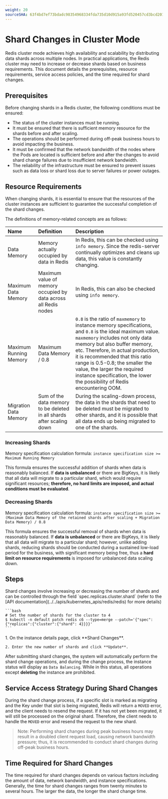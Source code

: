 ```yaml
---
weight: 20
sourceSHA: 63f4bd7ef73bdadc98354968334fda735d10d915a93fd520457cd3bcd2011772
---
```


# Shard Changes in Cluster Mode

Redis cluster mode achieves high availability and scalability by distributing data shards across multiple nodes. In practical applications, the Redis cluster may need to increase or decrease shards based on business requirements. This document details the prerequisites, resource requirements, service access policies, and the time required for shard changes.

## Prerequisites

Before changing shards in a Redis cluster, the following conditions must be ensured:

- The status of the cluster instances must be running.
- It must be ensured that there is sufficient memory resource for the shards before and after scaling.
- The operations should be performed during off-peak business hours to avoid impacting the business.
- It must be confirmed that the network bandwidth of the nodes where the Pods are located is sufficient before and after the changes to avoid shard change failures due to insufficient network bandwidth.
- The reliability of the infrastructure must be ensured to prevent issues such as data loss or shard loss due to server failures or power outages.

## Resource Requirements

When changing shards, it is essential to ensure that the resources of the cluster instances are sufficient to guarantee the successful completion of the shard changes.

The definitions of memory-related concepts are as follows:

| Name           | Definition                               | Description                                                                                                                                                                      |
| :------------- | :--------------------------------------- | :------------------------------------------------------------------------------------------------------------------------------------------------------------------------------- |
| Data Memory    | Memory actually occupied by data in Redis | In Redis, this can be checked using `info memory`. Since the redis-server continually optimizes and cleans up data, this value is constantly changing.                                                                 |
| Maximum Data Memory | Maximum value of memory occupied by data across all Redis nodes | In Redis, this can also be checked using `info memory`.                                                                                                                                 |
| Maximum Running Memory | Maximum Data Memory / 0.8                     | `0.8` is the ratio of `maxmemory` to instance memory specifications, and `0.8` is the ideal maximum value. `maxmemory` includes not only data memory but also buffer memory, etc. Therefore, in actual production, it is recommended that this ratio range is 0.5-0.8; the smaller the value, the larger the required instance specification, the lower the possibility of Redis encountering OOM. |
| Migration Data Memory | Sum of the data memory to be deleted in all shards after scaling down | During the scaling-down process, the data in the shards that need to be deleted must be migrated to other shards, and it is possible that all data ends up being migrated to one of the shards.                                                                                                     |

### Increasing Shards

Memory specification calculation formula: `instance specification size >= Maximum Running Memory`

This formula ensures the successful addition of shards when data is reasonably balanced. If **data is unbalanced** or there are BigKeys, it is likely that all data will migrate to a particular shard, which would require significant resources; **therefore, no hard limits are imposed, and actual conditions must be evaluated**.

### Decreasing Shards

Memory specification calculation formula: `instance specification size >= (Maximum Data Memory of the retained shards after scaling + Migration Data Memory) / 0.8`

This formula ensures the successful removal of shards when data is reasonably balanced. If **data is unbalanced** or there are BigKeys, it is likely that all data will migrate to a particular shard; however, unlike adding shards, reducing shards should be conducted during a sustained low-load period for the business, with significant memory being free, thus a **hard limit on resource requirements** is imposed for unbalanced data scaling down.

## Steps

<Tabs>
  <Tab label="CLI">
    Shard changes involve increasing or decreasing the number of shards and can be controlled through the field `spec.replicas.cluster.shard` (refer to the [API documentation](../../apis/kubernetes_apis/redis/redis) for more details)

    ```bash
    # Set the number of shards for the cluster to 4
    $ kubectl -n default patch redis c6 --type=merge --patch='{"spec": {"replicas":{"cluster":{"shard": 4}}}}'
    ```
  </Tab>

  <Tab label="Web Console">
    1. On the instance details page, click **Shard Changes**.

    2. Enter the new number of shards and click **Update**.
  </Tab>
</Tabs>

After submitting shard changes, the system will automatically perform the shard change operations, and during the change process, the instance status will display as `Data Balancing`. While in this status, all operations except **deleting** the instance are prohibited.

## Service Access Strategy During Shard Changes

During the shard change process, if a specific slot is marked as migrating and the Key under that slot is being migrated, Redis will return a `MOVED` error, and the client needs to resend the request. If it has not yet been migrated, it will still be processed on the original shard. Therefore, the client needs to handle the `MOVED` error and resend the request to the new shard.

> Note: Performing shard changes during peak business hours may result in a doubled client request load, causing network bandwidth pressure; thus, it is recommended to conduct shard changes during off-peak business hours.

## Time Required for Shard Changes

The time required for shard changes depends on various factors including the amount of data, network bandwidth, and instance specifications. Generally, the time for shard changes ranges from twenty minutes to several hours. The larger the data, the longer the shard change time.
